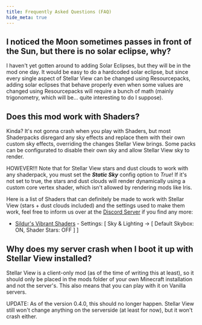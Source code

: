 ```yaml
---
title: Frequently Asked Questions (FAQ)
hide_meta: true
---
```


## I noticed the Moon sometimes passes in front of the Sun, but there is no solar eclipse, why?

I haven't yet gotten around to adding Solar Eclipses, but they will be in the mod one day. It would be easy to do a hardcoded solar eclipse, but since every single aspect of Stellar View can be changed using Resourcepacks, adding solar eclipses that behave properly even when some values are changed using Resourcepacks will require a bunch of math (mainly trigonometry, which will be... quite interesting to do I suppose).


## Does this mod work with Shaders?

Kinda? It's not gonna crash when you play with Shaders, but most Shaderpacks disregard any sky effects and replace them with their own custom sky effects, overriding the changes Stellar View brings.
Some packs can be configurated to disable their own sky and allow Stellar View sky to render.

HOWEVER!!! Note that for Stellar View stars and dust clouds to work with any shaderpack, you must set the ***Static Sky*** config option to *True*!
If it's not set to true, the stars and dust clouds will render dynamically using a custom core vertex shader, which isn't allowed by rendering mods like Iris.

Here is a list of Shaders that can definitely be made to work with Stellar View (stars + dust clouds included) and the settings used to make them work, feel free to inform us over at the [Discord Server](https://discord.gg/VDSqzdBqRd) if you find any more:

* [Sildur's Vibrant Shaders](https://sildurs-shaders.github.io/) - Settings:  [ Sky & Lighting -> [ Default Skybox: ON, Shader Stars: OFF ] ]


## Why does my server crash when I boot it up with Stellar View installed?

Stellar View is a client-only mod (as of the time of writing this at least), so it should only be placed in the mods folder of your own Minecraft installation and not the server's.
This also means that you can play with it on Vanilla servers.

UPDATE: As of the version 0.4.0, this should no longer happen. Stellar View still won't change anything on the serverside (at least for now), but it won't crash either.